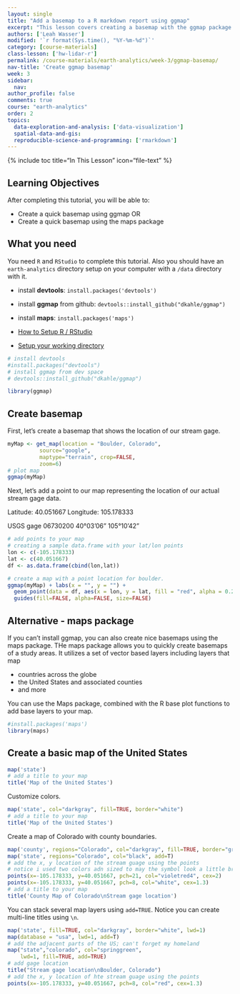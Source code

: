 ```yaml
---
layout: single
title: "Add a basemap to a R markdown report using ggmap"
excerpt: "This lesson covers creating a basemap with the ggmap package in R. As a backup it also covers the map package given some ongoing bugs with ggmap!"
authors: ['Leah Wasser']
modified: '`r format(Sys.time(), "%Y-%m-%d")`'
category: [course-materials]
class-lesson: ['hw-lidar-r']
permalink: /course-materials/earth-analytics/week-3/ggmap-basemap/
nav-title: 'Create ggmap basemap'
week: 3
sidebar:
  nav:
author_profile: false
comments: true
course: "earth-analytics"
order: 2
topics:
  data-exploration-and-analysis: ['data-visualization']
  spatial-data-and-gis:
  reproducible-science-and-programming: ['rmarkdown']
---
```


{% include toc title="In This Lesson" icon="file-text" %}


<div class='notice--success' markdown="1">

## <i class="fa fa-graduation-cap" aria-hidden="true"></i> Learning Objectives

After completing this tutorial, you will be able to:

* Create a quick basemap using ggmap OR
* Create a quick basemap using the maps package

## <i class="fa fa-check-square-o fa-2" aria-hidden="true"></i> What you need

You need `R` and `RStudio` to complete this tutorial. Also you should have
an `earth-analytics` directory setup on your computer with a `/data`
directory with it.

* install **devtools**: `install.packages('devtools')`
* install **ggmap** from github: `devtools::install_github("dkahle/ggmap")`
* install **maps**: `install.packages('maps')`

* [How to Setup R / RStudio](/course-materials/earth-analytics/week-1/setup-r-rstudio/)
* [Setup your working directory](/course-materials/earth-analytics/week-1/setup-working-directory/)

</div>


```r
# install devtools
#install.packages("devtools")
# install ggmap from dev space
# devtools::install_github("dkahle/ggmap")

library(ggmap)
```

## Create basemap

First, let's create a basemap that shows the location of our stream gage.


```r
myMap <- get_map(location = "Boulder, Colorado",
          source="google",
          maptype="terrain", crop=FALSE,
          zoom=6)
# plot map
ggmap(myMap)

```

Next, let's add a point to our map representing the location of our actual stream
gage data.

Latitude: 40.051667
Longitude: 105.178333

USGS gage 06730200
40°03'06"	105°10'42"

```r
# add points to your map
# creating a sample data.frame with your lat/lon points
lon <- c(-105.178333)
lat <- c(40.051667)
df <- as.data.frame(cbind(lon,lat))

# create a map with a point location for boulder.
ggmap(myMap) + labs(x = "", y = "") +
  geom_point(data = df, aes(x = lon, y = lat, fill = "red", alpha = 0.2), size = 5, shape = 19) +
  guides(fill=FALSE, alpha=FALSE, size=FALSE)


```

## Alternative - maps package

If you can't install ggmap, you can also create nice basemaps using the maps
package. THe maps package allows you to quickly create basemaps of a study areas.
It utilizes a set of vector based layers including layers that map

* countries across the globe
* the United States and associated counties
* and more

You can use the Maps package, combined with the R base plot functions to add
base layers to your map.

```r

#install.packages('maps')
library(maps)
```

## Create a basic map of the United States

```r
map('state')
# add a title to your map
title('Map of the United States')
```

Customize colors.
```r
map('state', col="darkgray", fill=TRUE, border="white")
# add a title to your map
title('Map of the United States')
```

Create a map of Colorado with county boundaries.

```r
map('county', regions="Colorado", col="darkgray", fill=TRUE, border="grey80")
map('state', regions="Colorado", col="black", add=T)
# add the x, y location of the stream guage using the points
# notice i used two colors adn sized to may the symbol look a little brighter
points(x=-105.178333, y=40.051667, pch=21, col="violetred4", cex=2)
points(x=-105.178333, y=40.051667, pch=8, col="white", cex=1.3)
# add a title to your map
title('County Map of Colorado\nStream gage location')
```

You can stack several map layers using `add=TRUE`. Notice you can create multi-line
titles using `\n`.

```r

map('state', fill=TRUE, col="darkgray", border="white", lwd=1)
map(database = "usa", lwd=1, add=T)
# add the adjacent parts of the US; can't forget my homeland
map("state","colorado", col="springgreen",
    lwd=1, fill=TRUE, add=TRUE)
# add gage location
title("Stream gage location\nBoulder, Colorado")
# add the x, y location of hte stream guage using the points
points(x=-105.178333, y=40.051667, pch=8, col="red", cex=1.3)
```
